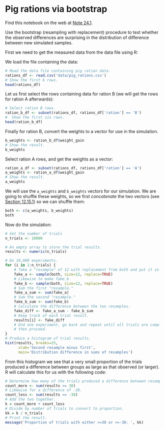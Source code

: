 # Pig rations via bootstrap


Find this notebook on the web at
<a class="quarto-xref" href="https://resampling-stats.github.io/latest-r/testing_measured.html#nte-measured_rations">Note <span>24.1</span></a>.

Use the bootstrap (resampling with replacement) procedure to test
whether the observed differences are surprising in the distribution of
difference between new simulated samples.

First we need to get the measured data from the data file using R:

We load the file containing the data:

```r
# Read the data file containing pig ration data.
rations_df <- read.csv('data/pig_rations.csv')
# Show the first 6 rows.
head(rations_df)
```

Let us first select the rows containing data for ration B (we will get
the rows for ration A afterwards):

```r
# Select ration B rows.
ration_b_df <- subset(rations_df, rations_df['ration'] == 'B')
#  Show the first six rows.
head(ration_b_df)
```

Finally for ration B, convert the weights to a vector for use in the
simulation.

```r
b_weights <- ration_b_df$weight_gain
# Show the result.
b_weights
```

Select ration A rows, and get the weights as a vector:

```r
ration_a_df <- subset(rations_df, rations_df['ration'] == 'A')
a_weights <- ration_a_df$weight_gain
# Show the result.
a_weights
```

We will use the `a_weights` and `b_weights` vectors for our simulation.
We are going to shuffle these weights, so we first *concatenate* the two
vectors (see <a class="quarto-xref" href="https://resampling-stats.github.io/latest-r/probability_theory_3.html#sec-concatenate"><span>Section 12.15.1</span></a>) so we can
shuffle them:

```r
both <- c(a_weights, b_weights)
both
```

Now do the simulation:

```r
# Set the number of trials
n_trials <- 10000

# An empty array to store the trial results.
results <- numeric(n_trials)

# Do 10,000 experiments.
for (i in 1:n_trials) {
    # Take a "resample" of 12 with replacement from both and put it in fake_a
    fake_a <- sample(both, size=12, replace=TRUE)
    # Likewise to make fake_b
    fake_b <- sample(both, size=12, replace=TRUE)
    # Sum the first "resample."
    fake_a_sum <- sum(fake_a)
    # Sum the second "resample."
    fake_b_sum <- sum(fake_b)
    # Calculate the difference between the two resamples.
    fake_diff <- fake_a_sum - fake_b_sum
    # Keep track of each trial result.
    results[i] <- fake_diff
    # End one experiment, go back and repeat until all trials are complete,
    # then proceed.
}
# Produce a histogram of trial results.
hist(results, breaks=25,
      xlab='Second resample minus first',
      main='Distribution difference in sums of resamples')
```

From this histogram we see that a very small proportion of the trials
produced a difference between groups as large as that observed (or
larger). R will calculate this for us with the following code:

```r
# Determine how many of the trials produced a difference between resamples.
count_more <- sum(results >= 38)
# Likewise for a difference of -38.
count_less <- sum(results <= -38)
# Add the two together.
k = count_more + count_less
# Divide by number of trials to convert to proportion.
kk = k / n_trials
# Print the result.
message('Proportion of trials with either >=38 or <=-38: ', kk)
```
